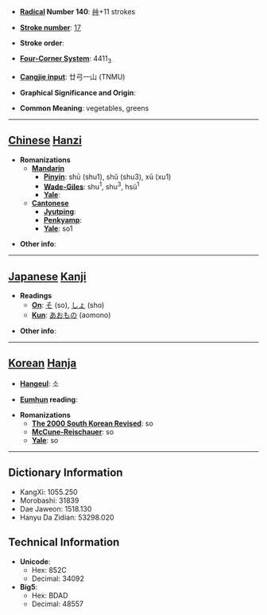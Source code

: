 * '''[[Wiktionary:Chinese radical index| Radical]] Number 140''': [[Wiktionary:Chinese radical index 艸|艸]]+11 strokes

* '''[[Wiktionary:Chinese total strokes index|Stroke number]]''': [[Wiktionary:Chinese total strokes index 17|17]]

* '''Stroke order''': 

* '''[[Wiktionary:Chinese four corner index|Four-Corner System]]''': 4411<sub>3</sub>

* '''[[Wiktionary:Chinese Cangjie index|Cangjie input]]''': 廿弓一山 (TNMU)

* '''Graphical Significance and Origin''': 

* '''Common Meaning''': vegetables, greens

----

== [[Chinese]] [[Hanzi]] ==

* '''Romanizations'''
** '''[[Mandarin]]'''
*** '''[[Pinyin]]''': shū (shu1), shǔ (shu3), xū (xu1)
*** '''[[Wade-Giles]]''': shu<sup>1</sup>, shu<sup>3</sup>, hsü<sup>1</sup>
*** '''[[Yale]]''': 
** '''[[Cantonese]]'''
*** '''[[Jyutping]]''':
*** '''[[Penkyamp]]''': 
*** '''[[Yale]]''': so1

* '''Other info''': 

----

== [[Japanese]] [[Kanji]] ==

* '''Readings'''
** '''[[On]]''': [[そ]] (so), [[しょ]] (sho)
** '''[[Kun]]''': [[あおもの]] (aomono)

* '''Other info''':  

----

== [[Korean]] [[Hanja]] ==

* '''[[Hangeul]]''': 소

* '''[[Eumhun]] reading''': 

* '''Romanizations'''
** '''[[The 2000 South Korean Revised Romanization|The 2000 South Korean Revised]]''': so
** '''[[McCune-Reischauer]]''': so
** '''[[Yale]]''': so

----

== Dictionary Information ==

* KangXi: 1055.250
* Morobashi: 31839
* Dae Jaweon: 1518.130
* Hanyu Da Zidian: 53298.020

== Technical Information ==

* '''Unicode''':
** Hex: 852C
** Decimal: 34092
* '''Big5''':
** Hex: BDAD
** Decimal: 48557